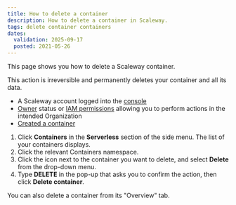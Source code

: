 ```yaml
---
title: How to delete a container
description: How to delete a container in Scaleway.
tags: delete container containers
dates:
  validation: 2025-09-17
  posted: 2021-05-26
---
```



This page shows you how to delete a Scaleway container.

<Message type="important">
  This action is irreversible and permanently deletes your container and all its data.
</Message>

<Requirements />

- A Scaleway account logged into the [console](https://console.scaleway.com)
- [Owner](/iam/concepts/#owner) status or [IAM permissions](/iam/concepts/#permission) allowing you to perform actions in the intended Organization
- [Created a container](/serverless-containers/how-to/deploy-container/)

1. Click **Containers** in the **Serverless** section of the side menu. The list of your containers displays.
2. Click the relevant Containers namespace.
2. Click the <Icon name="more" /> icon next to the container you want to delete, and select **Delete** from the drop-down menu.
3. Type **DELETE** in the pop-up that asks you to confirm the action, then click **Delete container**.

<Message type="tip">
  You can also delete a container from its "Overview" tab.
</Message>



